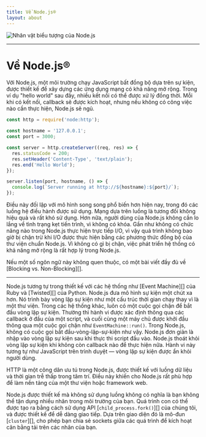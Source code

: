 ```yaml
---
title: Về Node.js®
layout: about
---
```


<div className="my-4 flex items-center justify-center">
  <img alt="Nhân vật biểu tượng của Node.js" src="/static/images/node-mascot.svg" className="w-[100px]" />
</div>

***

# Về Node.js®

Với Node.js, một môi trường chạy JavaScript bất đồng bộ dựa trên sự kiện, được thiết kế để xây dựng
các ứng dụng mạng có khả năng mở rộng. Trong ví dụ "hello world" sau đây, nhiều
kết nối có thể được xử lý đồng thời. Mỗi khi có kết nối, callback sẽ được
kích hoạt, nhưng nếu không có công việc nào cần thực hiện, Node.js sẽ ngủ.

```js
const http = require('node:http');

const hostname = '127.0.0.1';
const port = 3000;

const server = http.createServer((req, res) => {
  res.statusCode = 200;
  res.setHeader('Content-Type', 'text/plain');
  res.end('Hello World');
});

server.listen(port, hostname, () => {
  console.log(`Server running at http://${hostname}:${port}/`);
});
```

Điều này đối lập với mô hình song song phổ biến hơn hiện nay, trong đó các luồng hệ điều hành
được sử dụng. Mạng dựa trên luồng là tương đối không hiệu quả và rất
khó sử dụng. Hơn nữa, người dùng của Node.js không cần lo lắng về
tình trạng kẹt tiến trình, vì không có khóa. Gần như không có chức năng nào trong
Node.js thực hiện trực tiếp I/O, vì vậy quá trình không bao giờ bị chặn trừ khi I/O được thực hiện bằng
các phương thức đồng bộ của thư viện chuẩn Node.js. Vì không có gì bị chặn, việc phát triển hệ thống có khả năng mở rộng là rất
hợp lý trong Node.js.

Nếu một số ngôn ngữ này không quen thuộc, có một bài viết đầy đủ về
\[Blocking vs. Non-Blocking]\[].

***

Node.js tương tự trong thiết kế với các hệ thống như
\[Event Machine]\[] của Ruby và \[Twisted]\[] của Python. Node.js đưa mô hình sự kiện một chút
xa hơn. Nó trình bày vòng lặp sự kiện như một cấu trúc thời gian chạy thay vì là một thư viện. Trong các hệ thống khác,
luôn có một cuộc gọi chặn để bắt đầu vòng lặp sự kiện.
Thường thì hành vi được xác định thông qua các callback ở đầu của một script, và
cuối cùng một máy chủ được khởi đầu thông qua một cuộc gọi chặn như `EventMachine::run()`.
Trong Node.js, không có cuộc gọi bắt đầu-vòng-lặp-sự-kiện như vậy. Node.js đơn giản là nhập vào vòng lặp sự kiện sau khi thực thi script đầu vào. Node.js
thoát khỏi vòng lặp sự kiện khi không còn callback nào để thực hiện nữa. Hành vi này
tương tự như JavaScript trên trình duyệt — vòng lặp sự kiện được ẩn khỏi người dùng.

HTTP là một công dân ưu tú trong Node.js, được thiết kế với luồng dữ liệu và thời gian trễ thấp trong tâm trí. Điều này khiến cho Node.js rất phù hợp để làm nền tảng của một thư viện hoặc framework web.

Node.js được thiết kế mà không sử dụng luồng không có nghĩa là bạn không thể tận dụng nhiều nhân trong môi trường của bạn. Quá trình con có thể được tạo ra bằng cách sử dụng API \[`child_process.fork()`]\[] của chúng tôi, và được thiết kế để dễ dàng giao tiếp. Dựa trên giao diện đó là mô-đun \[`cluster`]\[], cho phép bạn chia sẻ sockets giữa các quá trình để kích hoạt cân bằng tải trên các nhân của bạn.

[chặn vs. không chặn]: /learn/asynchronous-work/overview-of-blocking-vs-non-blocking

[`child_process.fork()`]: https://nodejs.org/api/child_process.html

[`cluster`]: https://nodejs.org/api/cluster.html

[máy sự kiện]: https://github.com/eventmachine/eventmachine

[qu twisted]: https://twistedmatrix.com/trac/
